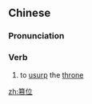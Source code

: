 ==Chinese==
{{zh-forms}}

===Pronunciation===
{{zh-pron
|m=cuànwèi
|c=saan3 wai6
|mn=chhoàn-ūi
|cat=v
}}

===Verb===
{{zh-verb}}

# to [[usurp]] the [[throne]]

[[zh:篡位]]